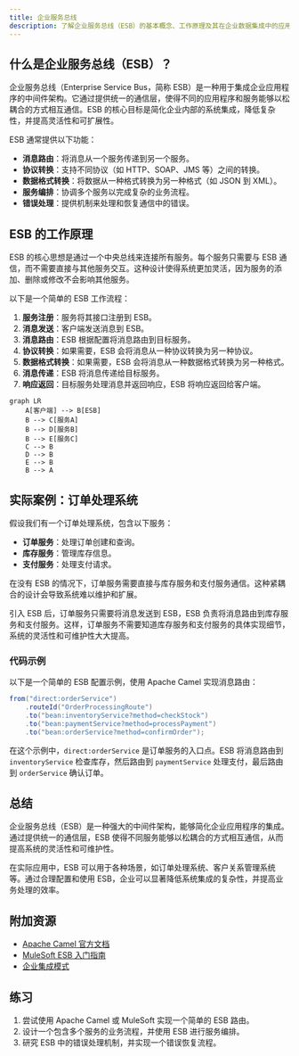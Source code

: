 ```yaml
---
title: 企业服务总线
description: 了解企业服务总线（ESB）的基本概念、工作原理及其在企业数据集成中的应用场景。
---
```


## 什么是企业服务总线（ESB）？

企业服务总线（Enterprise Service Bus，简称 ESB）是一种用于集成企业应用程序的中间件架构。它通过提供统一的通信层，使得不同的应用程序和服务能够以松耦合的方式相互通信。ESB 的核心目标是简化企业内部的系统集成，降低复杂性，并提高灵活性和可扩展性。

ESB 通常提供以下功能：
- **消息路由**：将消息从一个服务传递到另一个服务。
- **协议转换**：支持不同协议（如 HTTP、SOAP、JMS 等）之间的转换。
- **数据格式转换**：将数据从一种格式转换为另一种格式（如 JSON 到 XML）。
- **服务编排**：协调多个服务以完成复杂的业务流程。
- **错误处理**：提供机制来处理和恢复通信中的错误。

## ESB 的工作原理

ESB 的核心思想是通过一个中央总线来连接所有服务。每个服务只需要与 ESB 通信，而不需要直接与其他服务交互。这种设计使得系统更加灵活，因为服务的添加、删除或修改不会影响其他服务。

以下是一个简单的 ESB 工作流程：

1. **服务注册**：服务将其接口注册到 ESB。
2. **消息发送**：客户端发送消息到 ESB。
3. **消息路由**：ESB 根据配置将消息路由到目标服务。
4. **协议转换**：如果需要，ESB 会将消息从一种协议转换为另一种协议。
5. **数据格式转换**：如果需要，ESB 会将消息从一种数据格式转换为另一种格式。
6. **消息传递**：ESB 将消息传递给目标服务。
7. **响应返回**：目标服务处理消息并返回响应，ESB 将响应返回给客户端。

```mermaid
graph LR
    A[客户端] --> B[ESB]
    B --> C[服务A]
    B --> D[服务B]
    B --> E[服务C]
    C --> B
    D --> B
    E --> B
    B --> A
```

## 实际案例：订单处理系统

假设我们有一个订单处理系统，包含以下服务：
- **订单服务**：处理订单创建和查询。
- **库存服务**：管理库存信息。
- **支付服务**：处理支付请求。

在没有 ESB 的情况下，订单服务需要直接与库存服务和支付服务通信。这种紧耦合的设计会导致系统难以维护和扩展。

引入 ESB 后，订单服务只需要将消息发送到 ESB，ESB 负责将消息路由到库存服务和支付服务。这样，订单服务不需要知道库存服务和支付服务的具体实现细节，系统的灵活性和可维护性大大提高。

### 代码示例

以下是一个简单的 ESB 配置示例，使用 Apache Camel 实现消息路由：

```java
from("direct:orderService")
    .routeId("OrderProcessingRoute")
    .to("bean:inventoryService?method=checkStock")
    .to("bean:paymentService?method=processPayment")
    .to("bean:orderService?method=confirmOrder");
```

在这个示例中，`direct:orderService` 是订单服务的入口点。ESB 将消息路由到 `inventoryService` 检查库存，然后路由到 `paymentService` 处理支付，最后路由到 `orderService` 确认订单。

## 总结

企业服务总线（ESB）是一种强大的中间件架构，能够简化企业应用程序的集成。通过提供统一的通信层，ESB 使得不同服务能够以松耦合的方式相互通信，从而提高系统的灵活性和可维护性。

在实际应用中，ESB 可以用于各种场景，如订单处理系统、客户关系管理系统等。通过合理配置和使用 ESB，企业可以显著降低系统集成的复杂性，并提高业务处理的效率。

## 附加资源

- [Apache Camel 官方文档](https://camel.apache.org/)
- [MuleSoft ESB 入门指南](https://docs.mulesoft.com/)
- [企业集成模式](https://www.enterpriseintegrationpatterns.com/)

## 练习

1. 尝试使用 Apache Camel 或 MuleSoft 实现一个简单的 ESB 路由。
2. 设计一个包含多个服务的业务流程，并使用 ESB 进行服务编排。
3. 研究 ESB 中的错误处理机制，并实现一个错误恢复流程。